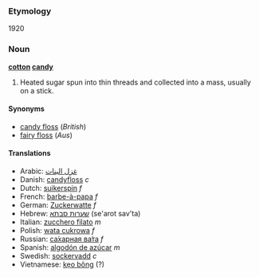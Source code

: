 ===Etymology===
1920

===Noun===
'''[[cotton]] [[candy]]'''

# Heated sugar spun into thin threads and collected into a mass, usually on a stick.

====Synonyms====
*[[candy floss]] (''British'')
*[[fairy floss]] (''Aus'')

====Translations====
*Arabic: [[غزل البنات]]
*Danish: [[candyfloss]] ''c''
*Dutch: [[suikerspin]] ''f''
*French: [[barbe-à-papa]] ''f''
*German: [[Zuckerwatte]] ''f''
*Hebrew: [[שערות סבתא]] (se'arot sav'ta) <!--This belongs at the Hebrew entry ''(literally: Granny's hair)'' -->
*Italian: [[zucchero filato]] ''m''
*Polish: [[wata cukrowa]] ''f''
*Russian: [[сахарная вата|са́харная ва́та]] ''f''
*Spanish: [[algodón de azúcar]] ''m''
*Swedish: [[sockervadd]] ''c''
*Vietnamese: [[kẹo bông]] (?)